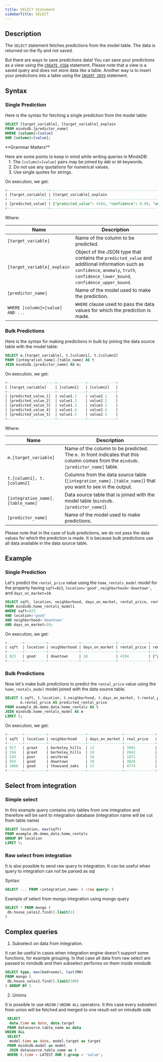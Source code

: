 ```yaml
---
title: SELECT Statement
sidebarTitle: SELECT
---
```


## Description

The `SELECT` statement fetches predictions from the model table. The data is returned on the fly and not saved.

But there are ways to save predictions data! You can save your predictions as a
view using the [`CREATE VIEW`](/sql/create/view/) statement. Please note
that a view is a saved query and does not store data like a table. Another way
is to insert your predictions into a table using the
[`INSERT INTO`](/sql/api/insert/) statement.

## Syntax

### Single Prediction

Here is the syntax for fetching a single prediction from the model table:

```sql
SELECT [target_variable], [target_variable]_explain
FROM mindsdb.[predictor_name]
WHERE [column]=[value]
AND [column]=[value];
```

<Warning> 
**Grammar Matters**

Here are some points to keep in mind while writing queries in MindsDB:<br/>
&nbsp;&nbsp;&nbsp;1. The `[column]=[value]` pairs may be joined by `AND` or `OR`
keywords.<br/> &nbsp;&nbsp;&nbsp;2. Do not use any quotations for numerical
values.<br/> &nbsp;&nbsp;&nbsp;3. Use single quotes for strings.

</Warning>

On execution, we get:

```sql
+-------------------+-----------------------------------------------------------------------------------------------------------------------------------------------+
| [target_variable] | [target_variable]_explain                                                                                                                     |
+-------------------+-----------------------------------------------------------------------------------------------------------------------------------------------+
| [predicted_value] | {"predicted_value": 4394, "confidence": 0.99, "anomaly": null, "truth": null, "confidence_lower_bound": 4313, "confidence_upper_bound": 4475} |
+-------------------+-----------------------------------------------------------------------------------------------------------------------------------------------+
```

Where:

| Name                             | Description                                                                                                                                                                          |
| -------------------------------- | ------------------------------------------------------------------------------------------------------------------------------------------------------------------------------------ |
| `[target_variable]`              | Name of the column to be predicted.                                                                                                                                                  |
| `[target_variable]_explain`      | Object of the JSON type that contains the `predicted_value` and additional information such as `confidence`, `anomaly`, `truth`, `confidence_lower_bound`, `confidence_upper_bound`. |
| `[predictor_name]`               | Name of the model used to make the prediction.                                                                                                                                       |
| `WHERE [column]=[value] AND ...` | `WHERE` clause used to pass the data values for which the prediction is made.                                                                                                        |

### Bulk Predictions

Here is the syntax for making predictions in bulk by joining the data source
table with the model table:

```sql
SELECT m.[target_variable], t.[column1], t.[column2]
FROM [integration_name].[table_name] AS t
JOIN mindsdb.[predictor_name] AS m;
```

On execution, we get:

```sql
+----------------------+-------------+-------------+
| [target_variable]    | [column1]   | [column2]   |
+----------------------+-------------+-------------+
| [predicted_value_1]  | value1.1    | value2.1    |
| [predicted_value_2]  | value1.2    | value2.2    |
| [predicted_value_3]  | value1.3    | value2.3    |
| [predicted_value_4]  | value1.4    | value2.4    |
| [predicted_value_5]  | value1.5    | value2.5    |
+----------------------+-------------+-------------+
```

Where:

| Name                              | Description                                                                                                                       |
| --------------------------------- | --------------------------------------------------------------------------------------------------------------------------------- |
| `m.[target_variable]`             | Name of the column to be predicted. The `m.` in front indicates that this column comes from the `mindsdb.[predictor_name]` table. |
| `t.[column1], t.[column2]`        | Columns from the data source table (`[integration_name].[table_name]`) that you want to see in the output.                        |
| `[integration_name].[table_name]` | Data source table that is joined with the model table (`mindsdb.[predictor_name]`).                                               |
| `[predictor_name]`                | Name of the model used to make predictions.                                                                                       |

Please note that in the case of bulk predictions, we do not pass the data values
for which the prediction is made. It is because bulk predictions use all data
available in the data source table.

## Example

### Single Prediction

Let's predict the `rental_price` value using the `home_rentals_model` model for
the property having `sqft=823`, `location='good'`, `neighborhood='downtown'`,
and `days_on_market=10`.

```sql
SELECT sqft, location, neighborhood, days_on_market, rental_price, rental_price_explain
FROM mindsdb.home_rentals_model1
WHERE sqft=823
AND location='good'
AND neighborhood='downtown'
AND days_on_market=10;
```

On execution, we get:

```sql
+-------+----------+--------------+----------------+--------------+-----------------------------------------------------------------------------------------------------------------------------------------------+
| sqft  | location | neighborhood | days_on_market | rental_price | rental_price_explain                                                                                                                          |
+-------+----------+--------------+----------------+--------------+-----------------------------------------------------------------------------------------------------------------------------------------------+
| 823   | good     | downtown     | 10             | 4394         | {"predicted_value": 4394, "confidence": 0.99, "anomaly": null, "truth": null, "confidence_lower_bound": 4313, "confidence_upper_bound": 4475} |
+-------+----------+--------------+----------------+--------------+-----------------------------------------------------------------------------------------------------------------------------------------------+
```

### Bulk Predictions

Now let's make bulk predictions to predict the `rental_price` value using the
`home_rentals_model` model joined with the data source table.

```sql
SELECT t.sqft, t.location, t.neighborhood, t.days_on_market, t.rental_price AS real_price,
       m.rental_price AS predicted_rental_price
FROM example_db.demo_data.home_rentals AS t
JOIN mindsdb.home_rentals_model AS m
LIMIT 5;
```

On execution, we get:

```sql
+-------+----------+-----------------+----------------+--------------+-----------------------------+
| sqft  | location | neighborhood    | days_on_market | real_price   | predicted_rental_price      |
+-------+----------+-----------------+----------------+--------------+-----------------------------+
| 917   | great    | berkeley_hills  | 13             | 3901         | 3886                        |
| 194   | great    | berkeley_hills  | 10             | 2042         | 2007                        |
| 543   | poor     | westbrae        | 18             | 1871         | 1865                        |
| 503   | good     | downtown        | 10             | 3026         | 3020                        |
| 1066  | good     | thowsand_oaks   | 13             | 4774         | 4748                        |
+-------+----------+-----------------+----------------+--------------+-----------------------------+
```

## Select from integration

### Simple select

In this example query contains only tables from one integration and therefore
will be sent to integration database (integration name will be cut from table
name)

```sql
SELECT location, max(sqft)
FROM example_db.demo_data.home_rentals
GROUP BY location
LIMIT 5;
```

### Raw select from integration

It is also possible to send raw query to integration. It can be useful when
query to integration can not be parsed as sql

Syntax:

```sql
SELECT ... FROM <integration_name> ( <raw query> )
```

Example of select from mongo integration using mongo query

```sql
SELECT * FROM mongo (
 db.house_sales2.find().limit(1)
)
```

## Complex queries

1. Subselect on data from integration.

It can be useful in cases when integration engine doesn't support some
functions, for example grouping. In that case all data from raw select are
passed to mindsdb and then subselect performs on them inside mindsdb

```sql
SELECT type, max(bedrooms), last(MA)
FROM mongo (
 db.house_sales2.find().limit(300)
) GROUP BY 1
```

2. Unions

It is possible to use `UNION` / `UNION ALL` operators. It this case
every subselect from union will be fetched and merged to one result-set on
mindsdb side

```sql
 SELECT
  data.time as date, data.target
 FROM datasource.table_name as data
UNION ALL
 SELECT
  model.time as date, model.target as target
 FROM mindsdb.model as model
  JOIN datasource.table_name as t
 WHERE t.time > LATEST AND t.group = 'value';
```
